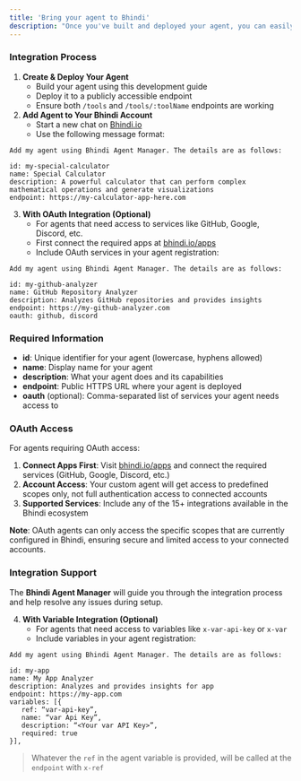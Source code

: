 ```yaml
---
title: 'Bring your agent to Bhindi'
description: "Once you've built and deployed your agent, you can easily integrate it with Bhindi.io to make it accessible through the platform."
---
```


### Integration Process

1. **Create & Deploy Your Agent**
   - Build your agent using this development guide
   - Deploy it to a publicly accessible endpoint
   - Ensure both `/tools` and `/tools/:toolName` endpoints are working
2. **Add Agent to Your Bhindi Account**
   - Start a new chat on [Bhindi.io](https://bhindi.io)
   - Use the following message format:

```
Add my agent using Bhindi Agent Manager. The details are as follows:

id: my-special-calculator
name: Special Calculator
description: A powerful calculator that can perform complex mathematical operations and generate visualizations
endpoint: https://my-calculator-app-here.com
```

3. **With OAuth Integration (Optional)**
   - For agents that need access to services like GitHub, Google, Discord, etc.
   - First connect the required apps at [bhindi.io/apps](https://bhindi.io/apps)
   - Include OAuth services in your agent registration:

```
Add my agent using Bhindi Agent Manager. The details are as follows:

id: my-github-analyzer
name: GitHub Repository Analyzer
description: Analyzes GitHub repositories and provides insights
endpoint: https://my-github-analyzer.com
oauth: github, discord
```

### Required Information

- **id**: Unique identifier for your agent (lowercase, hyphens allowed)
- **name**: Display name for your agent
- **description**: What your agent does and its capabilities
- **endpoint**: Public HTTPS URL where your agent is deployed
- **oauth** (optional): Comma-separated list of services your agent needs access to

### OAuth Access

For agents requiring OAuth access:

1. **Connect Apps First**: Visit [bhindi.io/apps](https://bhindi.io/apps) and connect the required services (GitHub, Google, Discord, etc.)
2. **Account Access**: Your custom agent will get access to predefined scopes only, not full authentication access to connected accounts
3. **Supported Services**: Include any of the 15+ integrations available in the Bhindi ecosystem

**Note**: OAuth agents can only access the specific scopes that are currently configured in Bhindi, ensuring secure and limited access to your connected accounts.

### Integration Support

The **Bhindi Agent Manager** will guide you through the integration process and help resolve any issues during setup.

4. **With Variable Integration (Optional)**
   - For agents that need access to variables like `x-var-api-key` or `x-var`
   - Include variables in your agent registration:

```
Add my agent using Bhindi Agent Manager. The details are as follows:

id: my-app
name: My App Analyzer
description: Analyzes and provides insights for app
endpoint: https://my-app.com
variables: [{
   ref: “var-api-key”,
   name: “var Api Key”,
   description: “<Your var API Key>”,
   required: true
}],
```

> Whatever the `ref` in the agent variable is provided, will be called at the `endpoint` with `x-ref`
